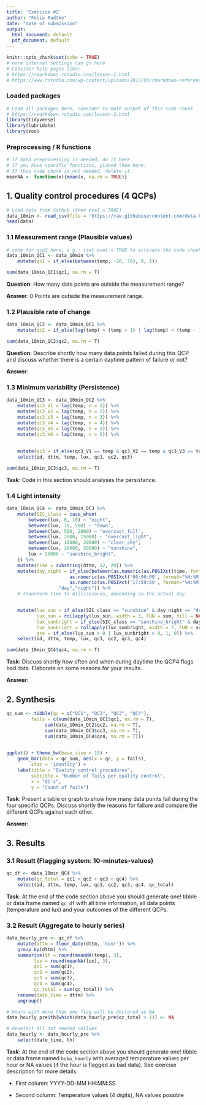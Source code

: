 ```yaml
---
title: 'Exercise #2'
author: "Felix Radtke"
date: "date of submission"
output:
  html_document: default
  pdf_document: default
---
```


```r
knitr::opts_chunk$set(echo = TRUE)
# more internal settings can go here
# Consider help pages like:
# https://rmarkdown.rstudio.com/lesson-1.html
# https://www.rstudio.com/wp-content/uploads/2015/03/rmarkdown-reference.pdf

```

### Loaded packages

```r
# Load all packages here, consider to mute output of this code chunk
# https://rmarkdown.rstudio.com/lesson-3.html
library(tidyverse)
library(lubridate)
library(zoo)
```

### Preprocessing / R functions

```r
# If data preprocessing is needed, do it here.
# If you have specific functions, placed them here.
# If this code chunk is not needed, delete it.
meanNA <- function(x){mean(x, na.rm = TRUE)}

```

## 1. Quality control procedures (4 QCPs)

```r
# Load data from Github (then eval = TRUE)
data_10min <- read_csv(file = 'https://raw.githubusercontent.com/data-hydenv/data/master/hobo/2022/10_minute/10347355.csv',  col_names = T) 
head(data)
```

### 1.1 Measurement range (Plausible values)

```r
# code for qcp2 here, e.g.: (set eval = TRUE to activate the code chunk)
data_10min_QC1 <- data_10min %>% 
	mutate(qc1 = if_else(between(temp, -20, 70), 0, 1))

sum(data_10min_QC1$qc1, na.rm = T)
```

**Question**: How many data points are outside the measurement range?

**Answer**:
0 Points are outside the measurement range.

### 1.2 Plausible rate of change

```r
data_10min_QC2 <- data_10min_QC1 %>% 
	mutate(qc2 = if_else(lag(temp) > (temp + 1) | lag(temp) < (temp - 1), 1, 0))

sum(data_10min_QC2$qc2, na.rm = T)
```

**Question**: Describe shortly how many data points failed during this QCP and discuss whether there is a certain daytime pattern of failure or not?

**Answer**:

### 1.3 Minimum variability (Persistence)

```r
data_10min_QC3 <- data_10min_QC2 %>% 
	mutate(qc3_V1 = lag(temp, n = 1)) %>% 
	mutate(qc3_V2 = lag(temp, n = 2)) %>% 
	mutate(qc3_V3 = lag(temp, n = 3)) %>% 
	mutate(qc3_V4 = lag(temp, n = 4)) %>% 
	mutate(qc3_V5 = lag(temp, n = 5)) %>% 
	mutate(qc3_V6 = lag(temp, n = 6)) %>% 
	
	
	mutate(qc3 = if_else(qc3_V1 == temp & qc3_V2 == temp & qc3_V3 == temp & qc3_V4 == temp & qc3_V5 == temp & qc3_V6 == temp, 1, 0)) %>% 
	select(id, dttm, temp, lux, qc1, qc2, qc3)

sum(data_10min_QC3$qc3, na.rm = T)
```

**Task**: Code in this section should analyses the persistance.

### 1.4 Light intensity

```r
data_10min_QC4 <- data_10min_QC3 %>% 
	mutate(SIC_class = case_when(
		between(lux, 0, 10) ~ "night",
		between(lux, 10, 500) ~ "dawn",
		between(lux, 500, 2000) ~ "overcast_full",
		between(lux, 2000, 15000) ~ "overcast_light",
		between(lux, 15000, 20000) ~ "clear_sky",
		between(lux, 20000, 50000) ~ "sunshine",
		lux > 50000 ~ "sunshine_bright",
	)) %>% 
	mutate(time = substring(dttm, 12, 20)) %>% 
	mutate(day_night = if_else(between(as.numeric(as.POSIXct(time, format="%H:%M:%S")),
					   as.numeric(as.POSIXct('06:00:00', format="%H:%M:%S")), 
					   as.numeric(as.POSIXct('17:59:59', format="%H:%M:%S"))), 
				   "day","night")) %>% 
	# transform time to milliseconds, depending on the actual day


	mutate(lux_sun = if_else(SIC_class == "sunshine" & day_night == "day", 1, 0),
	       lux_sun = rollapply(lux_sun, width = 3, FUN = sum, fill = NA),
	       lux_sunbright = if_else(SIC_class == "sunshine_bright" & day_night == "day", 1, 0),
	       lux_sunbright = rollapply(lux_sunbright, width = 7, FUN = sum, fill = NA),
	       qc4 = if_else(lux_sun > 0 | lux_sunbright > 0, 1, 0)) %>% 
	select(id, dttm, temp, lux, qc1, qc2, qc3, qc4)

sum(data_10min_QC4$qc4, na.rm = T)
```

**Task**: Discuss shortly how often and when during daytime the QCP4 flags bad data. Elaborate on some reasons for your results.

**Answer**:

## 2. Synthesis

```r
qc_sum <- tibble(qc = c("QC1", "QC2", "QC3", "QC4"),
		 fails = c(sum(data_10min_QC1$qc1, na.rm = T),
		 	  sum(data_10min_QC2$qc2, na.rm = T),
		 	  sum(data_10min_QC3$qc3, na.rm = T),
		 	  sum(data_10min_QC4$qc4, na.rm = T)))
	

ggplot() + theme_bw(base_size = 15) + 
	geom_bar(data = qc_sum, aes(x = qc, y = fails), 
		 stat = 'identity') +
	labs(title = "Quality control procedures",
	     subtitle = "Number of fails per quality control", 
	     x = "QC's", 
	     y = "Count of fails")
```

**Task**: Present a table or graph to show how many data points fail during the four specific QCPs. Discuss shortly the reasons for failure and compare the different QCPs against each other.

**Answer**:

## 3. Results

### 3.1 Result (Flagging system: 10-minutes-values)

```r
qc_df <- data_10min_QC4 %>% 
	mutate(qc_total = qc1 + qc2 + qc3 + qc4) %>% 
	select(id, dttm, temp, lux, qc1, qc2, qc3, qc4, qc_total)
```

**Task**: At the end of the code section above you should generate one! tibble or data.frame named `qc_df` with all time information, all data points (temperature and lux) and your outcomes of the different QCPs.

### 3.2 Result (Aggregate to hourly series)

```r
data_hourly_pre <- qc_df %>% 
	mutate(dttm = floor_date(dttm, 'hour')) %>% 
	group_by(dttm) %>% 
	summarise(th = round(meanNA(temp), 3),
		  lux = round(meanNA(lux), 3),
		  qc1 = sum(qc1),
		  qc2 = sum(qc2),
		  qc3 = sum(qc3),
		  qc4 = sum(qc4),
		  qc_total = sum(qc_total)) %>% 
	rename(date_time = dttm) %>% 
	ungroup() 

# hours with more than one flag will be declared as NA
data_hourly_pre$th[which(data_hourly_pre$qc_total > 1)] <- NA

# deselect all not needed collums
data_hourly <- data_hourly_pre %>% 
	select(date_time, th)
```

**Task**: At the end of the code section above you should generate one! tibble or data.frame named `hobo_hourly` with averaged temperature values per hour or NA values (if the hour is flagged as bad data). See exercise description for more details.

-   First column: YYYY-DD-MM HH:MM:SS

-   Second column: Temperature values (4 digits), NA values possible
